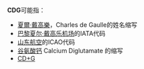 '''CDG'''可能指：
*[[夏爾·戴高樂|夏爾·戴高樂]]，Charles de Gaulle的姓名缩写
*[[巴黎夏尔·戴高乐机场|巴黎夏尔·戴高乐机场]]的IATA代码
*[[山东航空|山东航空]]的ICAO代码
*[[谷氨酸钙|谷氨酸钙]] Calcium Diglutamate 的缩写
*[[CD+G|CD+G]]

{{消歧义|cat=三字拉丁字母縮寫消歧義}}